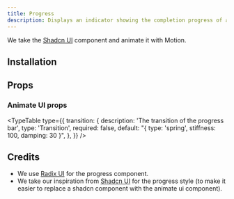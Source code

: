```yaml
---
title: Progress
description: Displays an indicator showing the completion progress of a task, typically displayed as a progress bar.
---
```


We take the [Shadcn UI](https://ui.shadcn.com/docs/components/progress) component and animate it with Motion.

<ComponentPreview name="radix-progress-demo" />

## Installation

<ComponentInstallation name="radix-progress" />

## Props

<div className="flex flex-row gap-x-3">
  <ExternalLink
    href="https://www.radix-ui.com/primitives/docs/components/progress"
    text="Docs"
  />
  <ExternalLink
    href="https://www.radix-ui.com/primitives/docs/components/progress#api-reference"
    text="API Reference"
  />
</div>

### Animate UI props

<TypeTable
  type={{
    transition: {
      description: 'The transition of the progress bar',
      type: 'Transition',
      required: false,
      default: "{ type: 'spring', stiffness: 100, damping: 30 }",
    },
  }}
/>

## Credits

- We use [Radix UI](https://www.radix-ui.com/primitives/docs/components/progress) for the progress component.
- We take our inspiration from [Shadcn UI](https://ui.shadcn.com/docs/components/progress) for the progress style (to make it easier to replace a shadcn component with the animate ui component).
